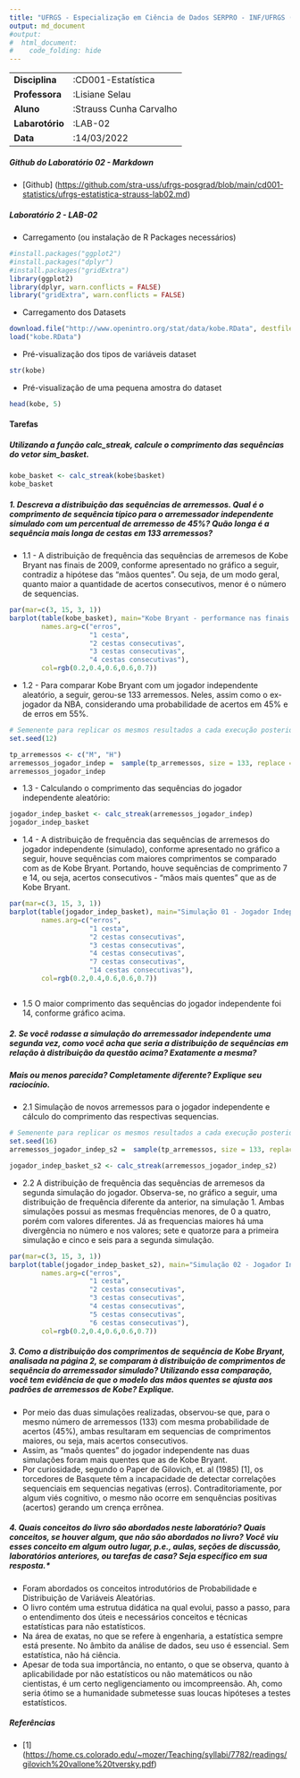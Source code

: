 ```yaml
---
title: "UFRGS - Especialização em Ciência de Dados SERPRO - INF/UFRGS (2022-2023)"
output: md_document
#output: 
#  html_document:
#    code_folding: hide
---
```


|                 |                         |
|-----------------|-------------------------|
| **Disciplina**  | :CD001-Estatística      |
| **Professora**  | :Lisiane Selau          |
| **Aluno**       | :Strauss Cunha Carvalho |
| **Labarotório** | :LAB-02                 |
| **Data**        | :14/03/2022             |

##### **Github do Laboratório 02 - Markdown**

-   [Github] (<https://github.com/stra-uss/ufrgs-posgrad/blob/main/cd001-statistics/ufrgs-estatistica-strauss-lab02.md>)

##### **Laboratório 2 - LAB-02**

-   Carregamento (ou instalação de R Packages necessários)

```r
#install.packages("ggplot2")
#install.packages("dplyr")
#install.packages("gridExtra")
library(ggplot2)
library(dplyr, warn.conflicts = FALSE)
library("gridExtra", warn.conflicts = FALSE)
```

-   Carregamento dos Datasets

```r
download.file("http://www.openintro.org/stat/data/kobe.RData", destfile = "kobe.RData")
load("kobe.RData")
```

-   Pré-visualização dos tipos de variáveis dataset

```r
str(kobe)
```

-   Pré-visualização de uma pequena amostra do dataset

```r
head(kobe, 5)
```

#### **Tarefas**

##### **Utilizando a função calc_streak, calcule o comprimento das sequências do vetor sim_basket.**

```r
kobe_basket <- calc_streak(kobe$basket)
kobe_basket
```

##### **1. Descreva a distribuição das sequências de arremessos. Qual é o comprimento de sequência típico para o arremessador independente simulado com um percentual de arremesso de 45%? Quão longa é a sequência mais longa de cestas em 133 arremessos?**

-   1.1 - A distribuição de frequência das sequências de arremesos de Kobe Bryant nas finais de 2009, conforme apresentado no gráfico a seguir, contradiz a hipótese das "mãos quentes". Ou seja, de um modo geral, quanto maior a quantidade de acertos consecutivos, menor é o número de sequencias.

```r
par(mar=c(3, 15, 3, 1))
barplot(table(kobe_basket), main="Kobe Bryant - performance nas finais de 2009", las=1, horiz=TRUE,
        names.arg=c("erros",
                    "1 cesta",
                    "2 cestas consecutivas",
                    "3 cestas consecutivas",
                    "4 cestas consecutivas"),
        col=rgb(0.2,0.4,0.6,0.6,0.7))
```

-   1.2 - Para comparar Kobe Bryant com um jogador independente aleatório, a seguir, gerou-se 133 arremessos. Neles, assim como o ex-jogador da NBA, considerando uma probabilidade de acertos em 45% e de erros em 55%.

```r
# Semenente para replicar os mesmos resultados a cada execução posterior
set.seed(12)
```

```r
tp_arremessos <- c("M", "H")
arremessos_jogador_indep =  sample(tp_arremessos, size = 133, replace = TRUE, prob = c(0.55, 0.45))
arremessos_jogador_indep
```

-   1.3 - Calculando o comprimento das sequências do jogador independente aleatório:

```r
jogador_indep_basket <- calc_streak(arremessos_jogador_indep)
jogador_indep_basket
```

-   1.4 - A distribuição de frequência das sequências de arremesos do jogador independente (simulado), conforme apresentado no gráfico a seguir, houve sequências com maiores comprimentos se comparado com as de Kobe Bryant. Portando, houve sequências de comprimento 7 e 14, ou seja, acertos consecutivos - "mãos mais quentes" que as de Kobe Bryant.

```r
par(mar=c(3, 15, 3, 1))
barplot(table(jogador_indep_basket), main="Simulação 01 - Jogador Independente", las=1, horiz=TRUE,
        names.arg=c("erros",
                    "1 cesta",
                    "2 cestas consecutivas",
                    "3 cestas consecutivas",
                    "4 cestas consecutivas",
                    "7 cestas consecutivas",
                    "14 cestas consecutivas"),
        col=rgb(0.2,0.4,0.6,0.6,0.7))


```

```r

```

-   1.5 O maior comprimento das sequências do jogador independente foi 14, conforme gráfico acima.

##### **2. Se você rodasse a simulação do arremessador independente uma segunda vez, como você acha que seria a distribuição de sequências em relação à distribuição da questão acima? Exatamente a mesma?**

##### **Mais ou menos parecida? Completamente diferente? Explique seu raciocínio.**

-   2.1 Simulação de novos arremessos para o jogador independente e cálculo do comprimento das respectivas sequencias.

```r
# Semenente para replicar os mesmos resultados a cada execução posterior
set.seed(16)
arremessos_jogador_indep_s2 =  sample(tp_arremessos, size = 133, replace = TRUE, prob = c(0.55, 0.45))

jogador_indep_basket_s2 <- calc_streak(arremessos_jogador_indep_s2)

```

-   2.2 A distribuição de frequência das sequências de arremesos da segunda simulação do jogador. Observa-se, no gráfico a seguir, uma distribuição de frequência diferente da anterior, na simulação 1. Ambas simulações possui as mesmas frequências menores, de 0 a quatro, porém com valores diferentes. Já as frequencias maiores há uma divergência no número e nos valores; sete e quatorze para a primeira simulação e cinco e seis para a segunda simulação.

```r
par(mar=c(3, 15, 3, 1))
barplot(table(jogador_indep_basket_s2), main="Simulação 02 - Jogador Independente", las=1, horiz=TRUE,
        names.arg=c("erros",
                    "1 cesta",
                    "2 cestas consecutivas",
                    "3 cestas consecutivas",
                    "4 cestas consecutivas",
                    "5 cestas consecutivas",
                    "6 cestas consecutivas"),
        col=rgb(0.2,0.4,0.6,0.6,0.7))
```

##### **3. Como a distribuição dos comprimentos de sequência de Kobe Bryant, analisada na página 2, se comparam à distribuição de comprimentos de sequência do arremessador simulado? Utilizando essa comparação, você tem evidência de que o modelo das mãos quentes se ajusta aos padrões de arremessos de Kobe? Explique.**

-   Por meio das duas simulações realizadas, observou-se que, para o mesmo número de arremessos (133) com mesma probabilidade de acertos (45%), ambas resultaram em sequencias de comprimentos maiores, ou seja, mais acertos consecutivos.
-   Assim, as "maõs quentes" do jogador independente nas duas simulações foram mais quentes que as de Kobe Bryant.
-   Por curiosidade, segundo o Paper de Gilovich, et. al (1985) [1], os torcedores de Basquete têm a incapacidade de detectar correlações sequenciais em sequencias negativas (erros). Contraditoriamente, por algum viés cognitivo, o mesmo não ocorre em senquências positivas (acertos) gerando um crença errônea.

##### **4. Quais conceitos do livro são abordados neste laboratório? Quais conceitos, se houver algum, que não são abordados no livro? Você viu esses conceito em algum outro lugar, p.e., aulas, seções de discussão, laboratórios anteriores, ou tarefas de casa? Seja específico em sua resposta.**\*

-   Foram abordados os conceitos introdutórios de Probabilidade e Distribuição de Variáveis Aleatórias.
-   O livro contém uma estrutua didática na qual evolui, passo a passo, para o entendimento dos úteis e necessários conceitos e técnicas estatísticas para não estatísticos.
-   Na área de exatas, no que se refere à engenharia, a estatística sempre está presente. No âmbito da análise de dados, seu uso é essencial. Sem estatística, não há ciência.
-   Apesar de toda sua importância, no entanto, o que se observa, quanto à aplicabilidade por não estatísticos ou não matemáticos ou não cientistas, é um certo negligenciamento ou imcompreensão. Ah, como seria ótimo se a humanidade submetesse suas loucas hipóteses a testes estatísticos.

##### **Referências**

-   [1] (<https://home.cs.colorado.edu/~mozer/Teaching/syllabi/7782/readings/gilovich%20vallone%20tversky.pdf>)
